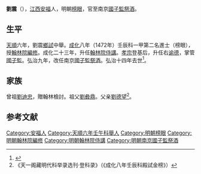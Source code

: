 {{Otheruses|other=名为劉震的其他人物|劉震}}

'''劉震'''（{{bd|1433年||1501年|catIdx=}}），[[江西|江西]][[安福|安福]]人，明朝[[榜眼|榜眼]]，官至南京[[國子監祭酒|國子監祭酒]]。

==生平==
[[天顺_(明朝)|天順]]六年，劉震[[鄉試|鄉試]]中舉。[[成化|成化]]八年（1472年）壬辰科一甲第二名進士（榜眼），授[[翰林院|翰林院]][[編修|編修]]。成化二十三年，升任[[翰林院|翰林院]][[侍講|侍講]]。[[明孝宗|孝宗]]登基后，升任右[[谕德|谕德]]，掌管[[國子監|國子監]]。弘治九年，改任南京[[國子監祭酒|國子監祭酒]]。弘治十四年去世<ref>{{cite web | url=http://www.bjdclib.com/subdb/exam/examperson/200908/t20090819_22773.html | title=劉震 | publisher=北京東城區圖書館 | accessdate=September 6, 2011 | archive-date=2016-03-05 | archive-url=https://web.archive.org/web/20160305070037/http://www.bjdclib.com/subdb/exam/examperson/200908/t20090819_22773.html | dead-url=no }}</ref>。

== 家族 ==
曾祖[[劉迪忠|劉迪忠]]，贈翰林檢討。祖父[[劉彜鼎|劉彜鼎]]。父亲[[劉德望|劉德望]]<ref>《天一阁藏明代科举录选刊·登科录》（《成化八年壬辰科殿試金榜》）</ref>。

==参考文献==
{{reflist}}

{{成化八年壬辰科殿試金榜}}

{{Authority control}}

{{DEFAULTSORT:Liu劉}}
[[Category:安福人|Category:安福人]]
[[Category:天順六年壬午科舉人|Category:天順六年壬午科舉人]]
[[Category:明朝榜眼|Category:明朝榜眼]]
[[Category:明朝翰林院編修|Category:明朝翰林院編修]]
[[Category:明朝翰林院侍講|Category:明朝翰林院侍講]]
[[Category:明朝南京國子監祭酒|Category:明朝南京國子監祭酒]]